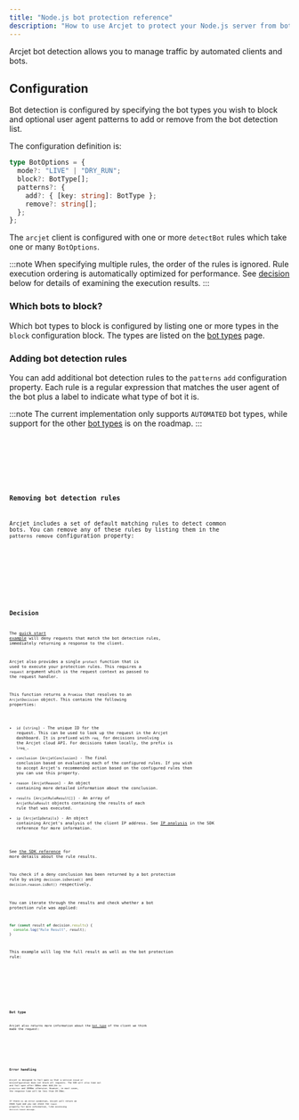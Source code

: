 ```yaml
---
title: "Node.js bot protection reference"
description: "How to use Arcjet to protect your Node.js server from bots."
---
```



Arcjet bot detection allows you to manage traffic by automated clients and bots.

## Configuration

Bot detection is configured by specifying the bot types you wish to block and
optional user agent patterns to add or remove from the bot detection list.

The configuration definition is:

```ts
type BotOptions = {
  mode?: "LIVE" | "DRY_RUN";
  block?: BotType[];
  patterns?: {
    add?: { [key: string]: BotType };
    remove?: string[];
  };
};
```

The `arcjet` client is configured with one or more `detectBot` rules which take
one or many `BotOptions`.

:::note
When specifying multiple rules, the order of the rules is ignored. Rule
execution ordering is automatically optimized for performance. See
[decision](#decision) below for details of examining the execution results.
:::

### Which bots to block?

Which bot types to block is configured by listing one or more types in the
`block` configuration block. The types are listed on the [bot
types](/bot-protection/bot-types) page.

### Adding bot detection rules

You can add additional bot detection rules to the `patterns` `add` configuration
property. Each rule is a regular expression that matches the user agent of the
bot plus a label to indicate what type of bot it is.

:::note
The current implementation only supports `AUTOMATED` bot types, while support for the other [bot
types](/bot-protection/bot-types) is on the roadmap.
:::

<Tabs>
  <TabItem label="TS">
    <Code code={AddingRulesTS} lang="ts" title="/middleware.ts" />
  </TabItem>
  <TabItem label="JS">
    <Code code={AddingRulesJS} lang="js" title="/middleware.js" />
  </TabItem>
</Tabs>

### Removing bot detection rules

Arcjet includes a set of default matching rules to detect common bots. You can
remove any of these rules by listing them in the `patterns` `remove`
configuration property:

<Tabs>
  <TabItem label="TS">
    <Code code={RemovingRulesTS} lang="ts" title="/middleware.ts" />
  </TabItem>
  <TabItem label="JS">
    <Code code={RemovingRulesJS} lang="js" title="/middleware.js" />
  </TabItem>
</Tabs>

## Decision

The [quick start example](/bot-protection/quick-start/nodejs) will deny requests
that match the bot detection rules, immediately returning a response to the
client.

Arcjet also provides a single `protect` function that is used to execute your
protection rules. This requires a `request` argument which is the request
context as passed to the request handler.

This function returns a `Promise` that resolves to an
`ArcjetDecision` object. This contains the following properties:

- `id` (`string`) - The unique ID for the request. This can be used to look up
  the request in the Arcjet dashboard. It is prefixed with `req_` for decisions
  involving the Arcjet cloud API. For decisions taken locally, the prefix is
  `lreq_`.
- `conclusion` (`ArcjetConclusion`) - The final conclusion based on evaluating
  each of the configured rules. If you wish to accept Arcjet's recommended
  action based on the configured rules then you can use this property.
- `reason` (`ArcjetReason`) - An object containing more detailed
  information about the conclusion.
- `results` (`ArcjetRuleResult[]`) - An array of `ArcjetRuleResult` objects
  containing the results of each rule that was executed.
- `ip` (`ArcjetIpDetails`) - An object containing Arcjet's analysis of the
  client IP address. See [IP analysis](/reference/nodejs/#ip-analysis) in the
  SDK reference for more information.

See [the SDK reference](/reference/nodejs#results) for more details about the
rule results.

You check if a deny conclusion has been returned by a bot protection rule by
using `decision.isDenied()` and `decision.reason.isBot()` respectively.

You can iterate through the results and check whether a bot protection rule was
applied:

```ts
for (const result of decision.results) {
  console.log("Rule Result", result);
}
```

This example will log the full result as well as the bot protection rule:

<Tabs>
  <TabItem label="TS">
    <Code code={DecisionLogTS} lang="ts" />
  </TabItem>
  <TabItem label="JS">
    <Code code={DecisionLogJS} lang="js" />
  </TabItem>
</Tabs>

### Bot type

Arcjet also returns more information about the [bot
type](/bot-protection/bot-types) of the client we think made the request:

<Tabs>
  <TabItem label="TS">
    <Code code={BotTypeTS} lang="ts" />
  </TabItem>
  <TabItem label="JS">
    <Code code={BotTypeJS} lang="js" />
  </TabItem>
</Tabs>

## Error handling

Arcjet is designed to fail open so that a service issue or misconfiguration does
not block all requests. The SDK will also time out and fail open after 500ms
when `NODE_ENV` is `production` and 1000ms otherwise. However, in most cases,
the response time will be less than 20-30ms.

If there is an error condition, Arcjet will return an
`ERROR` type and you can check the `reason` property for more information, like
accessing `decision.reason.message`.

<Tabs>
  <TabItem label="TS">
    <Code code={ErrorsTS} lang="ts" />
  </TabItem>
  <TabItem label="JS">
    <Code code={ErrorsJS} lang="js" />
  </TabItem>
</Tabs>
